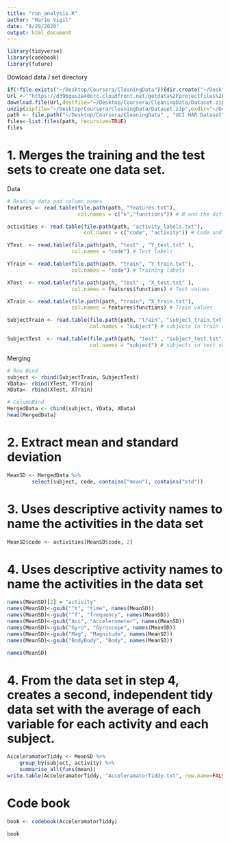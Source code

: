 ```yaml
---
title: "run_analysis.R"
author: "Mario Vigil"
date: "8/29/2020"
output: html_document
---
```


```r
library(tidyverse)
library(codebook)
library(future)
```



Dowload data / set directory
```r
if(!file.exists("~/Desktop/Coursera/CleaningData")){dir.create("~/Desktop/Coursera/CleaningData")}
Url <- "https://d396qusza40orc.cloudfront.net/getdata%2Fprojectfiles%2FUCI%20HAR%20Dataset.zip"
download.file(Url,destfile="~/Desktop/Coursera/CleaningData/Dataset.zip",method="curl")
unzip(zipfile="~/Desktop/Coursera/CleaningData/Dataset.zip",exdir="~/Desktop/Coursera/CleaningData")
path <- file.path("~/Desktop/Coursera/CleaningData" , "UCI HAR Dataset")
files<-list.files(path, recursive=TRUE)
files
```

# 1. Merges the training and the test sets to create one data set.

Data
```r
# Reading data and column names
features <- read.table(file.path(path, "features.txt"), 
                       col.names = c("n","functions")) # N and the different functions

activities <- read.table(file.path(path, "activity_labels.txt"), 
                         col.names = c("code", "activity")) # Code and value for each activity

YTest  <- read.table(file.path(path, "test" , "Y_test.txt" ),
                     col.names = "code") # Test labels

YTrain <- read.table(file.path(path, "train", "Y_train.txt"),
                     col.names = "code") # Training labels

XTest  <- read.table(file.path(path, "test" , "X_test.txt" ),
                     col.names = features$functions) # Test values

XTrain <- read.table(file.path(path, "train", "X_train.txt"),
                     col.names = features$functions) # Train values 

SubjectTrain <- read.table(file.path(path, "train", "subject_train.txt"),
                           col.names = "subject") # subjects in train set

SubjectTest  <- read.table(file.path(path, "test" , "subject_test.txt"),
                           col.names = "subject") # subjects in test set

```

Merging
```r
# Row Bind
subject <- rbind(SubjectTrain, SubjectTest)
YData<- rbind(YTest, YTrain)
XData<- rbind(XTest, XTrain)

# ColumnBind
MergedData <- cbind(subject, YData, XData)
head(MergedData)
```


# 2. Extract mean and standard deviation

```r
MeanSD <- MergedData %>% 
        select(subject, code, contains("mean"), contains("std"))
```


# 3. Uses descriptive activity names to name the activities in the data set
```r

MeanSD$code <- activities[MeanSD$code, 2]
```

# 4. Uses descriptive activity names to name the activities in the data set

```r
names(MeanSD)[2] = "activity"
names(MeanSD)<-gsub("^t", "time", names(MeanSD))
names(MeanSD)<-gsub("^f", "frequency", names(MeanSD))
names(MeanSD)<-gsub("Acc", "Accelerometer", names(MeanSD))
names(MeanSD)<-gsub("Gyro", "Gyroscope", names(MeanSD))
names(MeanSD)<-gsub("Mag", "Magnitude", names(MeanSD))
names(MeanSD)<-gsub("BodyBody", "Body", names(MeanSD))

names(MeanSD)
```

# 4. From the data set in step 4, creates a second, independent tidy data set with the average of each variable for each activity and each subject.

```r

AcceleramatorTiddy <- MeanSD %>%
    group_by(subject, activity) %>%
    summarise_all(funs(mean))
write.table(AcceleramatorTiddy, "AcceleramatorTiddy.txt", row.name=FALSE)
```

# Code book

```r
book <- codebook(AcceleramatorTiddy)

book
```


